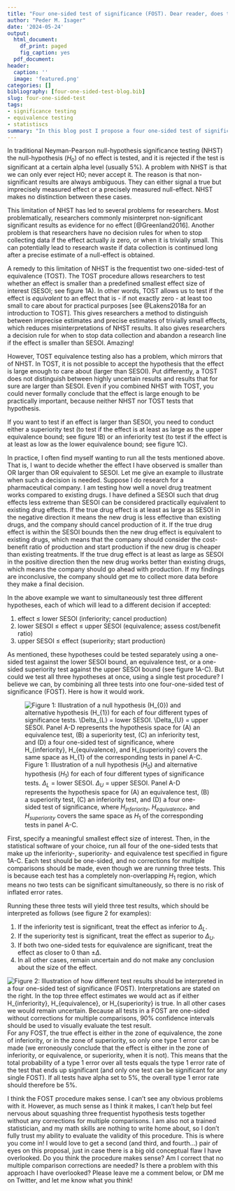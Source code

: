 ```yaml
---
title: "Four one-sided test of significance (FOST). Dear reader, does this make sense?"
author: "Peder M. Isager"
date: '2024-05-24'
output:
  html_document: 
    df_print: paged
    fig_caption: yes
  pdf_document: 
header:
  caption: ''
  image: 'featured.png'
categories: []
bibliography: [four-one-sided-test-blog.bib]
slug: four-one-sided-test
tags: 
- significance testing
- equivalence testing
- statistiscs
summary: "In this blog post I propose a four one-sided test of significance (FOST) that can be used to test whether an effect is smaller than OR larger than OR equivalent to the smallest effect size of interest. I lay out the general setup and interpretation of FOST, and ask readers to help me evaluate its validity."
---
```


In traditional Neyman-Pearson null-hypothesis significance testing (NHST) the null-hypothesis ($H_{0}$) of no effect is tested, and it is rejected if the test is significant at a certain alpha level (usually 5%). A problem with NHST is that we can only ever reject H0; never accept it. The reason is that non-significant results are always ambiguous. They can either signal a true but imprecisely measured effect or a precisely measured null-effect. NHST makes no distinction between these cases.

This limitation of NHST has led to several problems for researchers. Most problematically, researchers commonly misinterpret non-significant significant results as evidence for no effect [@Greenland2016]. Another problem is that researchers have no decision rules for when to stop collecting data if the effect actually *is* zero, or when it is trivially small. This can potentially lead to research waste if data collection is continued long after a precise estimate of a null-effect is obtained.

A remedy to this limitation of NHST is the frequentist two one-sided-test of equivalence (TOST). The TOST procedure allows researchers to test whether an effect is smaller than a predefined smallest effect size of interest (SESOI; see figure 1A). In other words, TOST allows us to test if the effect is *equivalent* to an effect that is - if not exactly zero - at least too small to care about for practical purposes [see @Lakens2018a for an introduction to TOST]. This gives researchers a method to distinguish between imprecise estimates and precise estimates of trivially small effects, which reduces misinterpretations of NHST results. It also gives researchers a decision rule for when to stop data collection and abandon a research line if the effect is smaller than SESOI. Amazing! 

However, TOST equivalence testing also has a problem, which mirrors that of NHST. In TOST, it is not possible to accept the hypothesis that the effect is large enough to care about (larger than SESOI). Put differently, a TOST does not distinguish between highly uncertain results and results that for sure are larger than SESOI. Even if you combined NHST with TOST, you could never formally conclude that the effect is large enough to be practically important, because neither NHST nor TOST tests that hypothesis. 

If you want to test if an effect is larger than SESOI, you need to conduct either a superiority test (to test if the effect is at least as large as the upper equivalence bound; see figure 1B) or an inferiority test (to test if the effect is at least as low as the lower equivalence bound; see figure 1C). 

In practice, I often find myself wanting to run all the tests mentioned above. That is, I want to decide whether the effect I have observed is smaller than OR larger than OR equivalent to SESOI. Let me give an example to illustrate when such a decision is needed. Suppose I do research for a pharmaceutical company. I am testing how well a novel drug treatment works compared to existing drugs. I have defined a SESOI such that drug effects less extreme than SESOI can be considered practically equivalent to existing drug effects. If the true drug effect is at least as large as SESOI in the negative direction it means the new drug is less effective than existing drugs, and the company should cancel production of it. If the true drug effect is within the SESOI bounds then the new drug effect is equivalent to existing drugs, which means that the company should consider the cost-benefit ratio of production and start production if the new drug is cheaper than existing treatments. If the true drug effect is at least as large as SESOI in the positive direction then the new drug works better than existing drugs, which means the company should go ahead with production. If my findings are inconclusive, the company should  get me to collect more data before they make a final decision.

In the above example we want to simultaneously test three different hypotheses, each of which will lead to a different decision if accepted: 

1. effect ≤ lower SESOI (inferiority; cancel production)
2. lower SESOI ≤ effect ≤ upper SESOI (equivalence; assess cost/benefit ratio)
3. upper SESOI ≤ effect (superiority; start production)

As mentioned, these hypotheses could be tested separately using a one-sided test against the lower SESOI bound, an equivalence test, or a one-sided superiority test against the upper SESOI bound (see figure 1A-C). But could we test all three hypotheses at once, using a single test procedure? I believe we can, by combining all three tests into one four-one-sided test of significance (FOST). Here is how it would work. 

![Figure 1: Illustration of a null hypothesis ($H_{0}$) and alternative hypothesis ($H_{1}$) for each of four different types of significance tests. $\Delta_{L}$ = lower SESOI. $\Delta_{U}$ = upper SESOI. Panel A-D represents the hypothesis space for (A) an equivalence test, (B) a superiority test, (C) an inferiority test, and (D) a four one-sided test of significance, where $H_{inferiority}$, $H_{equivalence}$, and $H_{superiority}$ covers the same space as $H_{1}$ of the corresponding tests in panel A-C. ](img/FOST_figure_1.png)

First, specify a meaningful smallest effect size of interest. Then, in the statistical software of your choice, run all four of the one-sided tests that make up the inferiority-, superiority- and equivalence test specified in figure 1A-C. Each test should be one-sided, and no corrections for multiple comparisons should be made, even though we are running three tests. This is because each test has a completely non-overlapping $H_{1}$ region, which means no two tests can be significant simultaneously, so there is no risk of inflated error rates.  

Running these three tests will yield three test results, which should be interpreted as follows (see figure 2 for examples): 

1. If the inferiority test is significant, treat the effect as inferior to $\Delta_{L}$. 
2. If the superiority test is significant, treat the effect as superior to $\Delta_{U}$. 
3. If both two one-sided tests for equivalence are significant, treat the effect as closer to 0 than $\pm \Delta$.
4. In all other cases, remain uncertain and do not make any conclusion about the size of the effect.

![Figure 2: Illustration of how different test results should be interpreted in a four one-sided test of significance (FOST). Interpretations are stated on the right. In the top three effect estimates we would act as if either $H_{inferiority}$, $H_{equivalence}$, or $H_{superiority}$ is true. In all other cases we would remain uncertain. Because all tests in a FOST are one-sided without corrections for multiple comparisons, 90% confidence intervals should be used to visually evaluate the test result.](img/FOST_figure_2.png)
For any FOST, the true effect is either in the zone of equivalence, the zone of inferiority, or in the zone of superiority, so only one type 1 error can be made (we erroneously conclude that the effect is either in the zone of inferiority, or equivalence, or superiority, when it is not). This means that the total probability of a type 1 error over all tests equals the type 1 error rate of the test that ends up significant (and only one test can be significant for any single FOST). If all tests have alpha set to 5%, the overall type 1 error rate should therefore be 5%.

I think the FOST procedure makes sense. I can’t see any obvious problems with it. However, as much sense as I think it makes, I can’t help but feel nervous about squashing three frequentist hypothesis tests together without any corrections for multiple comparisons. I am also not a trained statistician, and my math skills are nothing to write home about, so I don’t fully trust my ability to evaluate the validity of this procedure. This is where you come in! I would love to get a second (and third, and fourth…) pair of eyes on this proposal, just in case there is a big old conceptual flaw I have overlooked. Do you think the procedure makes sense? Am I correct that no multiple comparison corrections are needed? Is there a problem with this approach I have overlooked? Please leave me a comment below, or DM me on Twitter, and let me know what you think!



